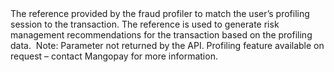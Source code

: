   

  
<ParamField body="ProfilingAttemptReference" type="string" >     
The reference provided by the fraud profiler to match the user’s profiling session to the transaction. The reference is used to generate risk management recommendations for the transaction based on the profiling data.   
Note: Parameter not returned by the API. Profiling feature available on request – contact Mangopay for more information.  
</ParamField>
